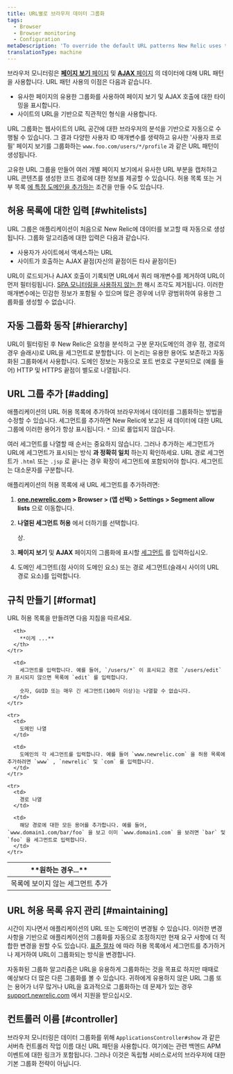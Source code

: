 ```yaml
---
title: URL별로 브라우저 데이터 그룹화
tags:
  - Browser
  - Browser monitoring
  - Configuration
metaDescription: 'To override the default URL patterns New Relic uses to group event data, add URLs to your allow list in browser monitoring settings.'
translationType: machine
---
```


브라우저 모니터링은 [**페이지 보기** 페이지](/docs/browser/new-relic-browser/additional-standard-features/page-views-insights-your-sites-popularity) 및 [**AJAX** 페이지](/docs/browser/new-relic-browser/browser-pro-features/ajax-dashboard-identifying-time-consuming-calls) 의 데이터에 대해 URL 패턴을 사용합니다. URL 패턴 사용의 이점은 다음과 같습니다.

* 유사한 페이지의 유용한 그룹화를 사용하여 페이지 보기 및 AJAX 호출에 대한 타이밍을 표시합니다.
* 사이트의 URL을 기반으로 직관적인 형식을 사용합니다.

URL 그룹화는 웹사이트의 URL 공간에 대한 브라우저의 분석을 기반으로 자동으로 수행될 수 있습니다. 그 결과 다양한 사용자 ID 매개변수를 생략하고 유사한 '사용자 프로필' 페이지 보기를 그룹화하는 `www.foo.com/users/*/profile` 과 같은 URL 패턴이 생성됩니다.

고유한 URL 그룹을 만들어 여러 개별 페이지 보기에서 유사한 URL 부분을 캡처하고 URL 콘텐츠를 생성한 코드 경로에 대한 정보를 제공할 수 있습니다. 허용 목록 또는 거부 목록 [에 특정 도메인을 추가하는](/docs/browser/new-relic-browser/installation-configuration/monitor-or-block-specific-domains) 조건을 만들 수도 있습니다.

## 허용 목록에 대한 입력 [#whitelists]

URL 그룹은 애플리케이션이 처음으로 New Relic에 데이터를 보고할 때 자동으로 생성됩니다. 그룹화 알고리즘에 대한 입력은 다음과 같습니다.

* 사용자가 사이트에서 액세스하는 URL
* 사이트가 호출하는 AJAX 끝점(자신의 끝점이든 타사 끝점이든)

URL이 로드되거나 AJAX 호출이 기록되면 URL에서 쿼리 매개변수를 제거하여 URL이 먼저 필터링됩니다. [SPA 모니터링을 사용하지 않는 한](/docs/browser/single-page-app-monitoring/use-spa-data/understand-spa-data-collection) 해시 조각도 제거됩니다. 이러한 매개변수에는 민감한 정보가 포함될 수 있으며 많은 경우에 너무 광범위하여 유용한 그룹화를 생성할 수 없습니다.

## 자동 그룹화 동작 [#hierarchy]

URL이 필터링된 후 New Relic은 요청을 분석하고 구분 문자(도메인의 경우 점, 경로의 경우 슬래시)로 URL을 세그먼트로 분할합니다. 이 논리는 유용한 용어도 보존하고 자동화된 그룹화에서 사용합니다. 도메인 정보는 자동으로 포트 번호로 구분되므로 (예를 들어) HTTP 및 HTTPS 끝점이 별도로 나열됩니다.

## URL 그룹 추가 [#adding]

애플리케이션의 URL 허용 목록에 추가하여 브라우저에서 데이터를 그룹화하는 방법을 수정할 수 있습니다. 세그먼트를 추가하면 New Relic에 보고된 새 데이터에 대한 URL 그룹에 이러한 용어가 항상 표시됩니다. `*` 으)로 롤업되지 않습니다.

여러 세그먼트를 나열할 때 순서는 중요하지 않습니다. 그러나 추가하는 세그먼트가 URL에 세그먼트가 표시되는 방식 **과 정확히 일치** 하는지 확인하세요. URL 경로 세그먼트가 `.html` 또는 `.jsp` 로 끝나는 경우 확장이 세그먼트에 포함되어야 합니다. 세그먼트는 대소문자를 구분합니다.

애플리케이션의 허용 목록에 새 URL 세그먼트를 추가하려면:

1. **[one.newrelic.com](https://one.newrelic.com/all-capabilities) > Browser > (앱 선택) > Settings > Segment allow lists** 으로 이동합니다.

2. **나열된 세그먼트 허용** 에서 더하기를 선택합니다.

   <Icon name="fe-plus-circle"/>

   상.

3. **페이지 보기** 및 **AJAX** 페이지의 그룹화에 표시할 [세그먼트](#format) 를 입력하십시오.

4. 도메인 세그먼트(점 사이의 도메인 요소) 또는 경로 세그먼트(슬래시 사이의 URL 경로 요소)를 입력합니다.

## 규칙 만들기 [#format]

URL 허용 목록을 만들려면 다음 지침을 따르세요.

<table>
  <thead>
    <tr id="segments">
      <th width={200}>
        **원하는 경우...**
      </th>

      <th>
        **이게 ...**
      </th>
    </tr>
  </thead>

  <tbody>
    <tr>
      <td>
        목록에 보이지 않는 세그먼트 추가
      </td>

      <td>
        세그먼트를 입력합니다. 예를 들어, `/users/*` 이 표시되고 경로 `/users/edit` 가 표시되지 않으면 목록에 `edit` 를 입력합니다.

        숫자, GUID 또는 매우 긴 세그먼트(100자 이상)는 나열할 수 없습니다.
      </td>
    </tr>

    <tr>
      <td>
        도메인 나열
      </td>

      <td>
        도메인의 각 세그먼트를 입력합니다. 예를 들어 `www.newrelic.com` 을 허용 목록에 추가하려면 `www` , `newrelic` 및 `com` 를 입력합니다.
      </td>
    </tr>

    <tr>
      <td>
        경로 나열
      </td>

      <td>
        해당 경로에 대한 모든 용어를 추가합니다. 예를 들어, `www.domain1.com/bar/foo` 을 보고 이미 `www.domain1.com` 을 보려면 `bar` 및 `foo` 을 세그먼트로 입력합니다.
      </td>
    </tr>
  </tbody>
</table>

## URL 허용 목록 유지 관리 [#maintaining]

시간이 지나면서 애플리케이션의 URL 또는 도메인이 변경될 수 있습니다. 이러한 변경 사항을 기반으로 애플리케이션의 그룹화를 자동으로 조정하지만 현재 요구 사항에 더 적합한 변경을 원할 수도 있습니다. [표준 절차](#adding) 에 따라 허용 목록에서 세그먼트를 추가하거나 제거하여 URL이 그룹화되는 방식을 변경합니다.

자동화된 그룹화 알고리즘은 URL을 유용하게 그룹화하는 것을 목표로 하지만 때때로 예상보다 더 많은 다른 그룹화를 볼 수 있습니다. 귀하에게 유용하지 않은 URL 그룹 또는 용어가 너무 많거나 URL을 효과적으로 그룹화하는 데 문제가 있는 경우 [support.newrelic.com](https://support.newrelic.com) 에서 지원을 받으십시오.

## 컨트롤러 이름 [#controller]

브라우저 모니터링은 데이터 그룹화를 위해 `ApplicationsController#show` 과 같은 서버측 컨트롤러 작업 이름 대신 URL 패턴을 사용합니다. 여기에는 관련 백엔드 APM 이벤트에 대한 링크가 포함됩니다. 그러나 이것은 독립형 서비스로서의 브라우저에 대한 기본 그룹화 전략이 아닙니다.